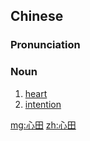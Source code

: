 ==Chinese==
{{zh-forms}}

===Pronunciation===
{{zh-pron
|m=xīntián
|c=sam1 tin4
|mn=sim-tiân
|cat=n
}}

===Noun===
{{zh-noun}}

# [[heart]]
# [[intention]]

[[mg:心田]]
[[zh:心田]]